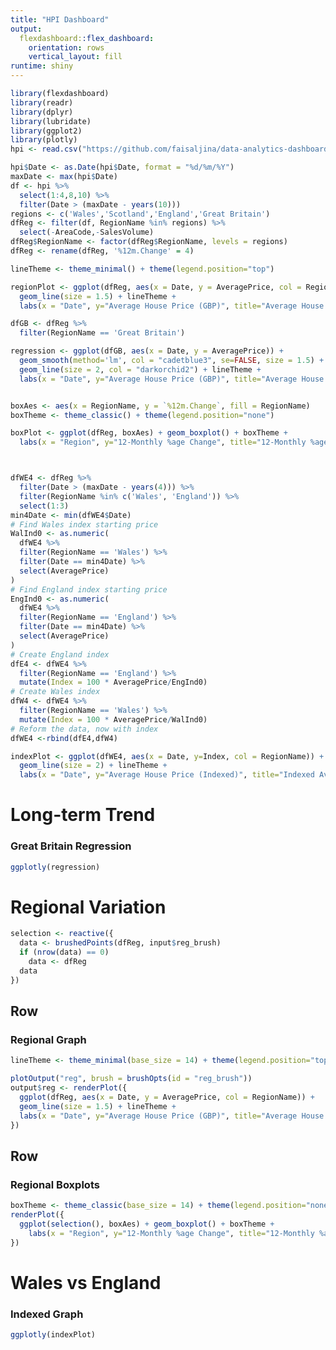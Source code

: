 ```yaml
---
title: "HPI Dashboard"
output: 
  flexdashboard::flex_dashboard:
    orientation: rows
    vertical_layout: fill
runtime: shiny
---
```


```r
library(flexdashboard)
library(readr)
library(dplyr)
library(lubridate)
library(ggplot2)
library(plotly)
hpi <- read.csv("https://github.com/faisaljina/data-analytics-dashboard/raw/main/UK-HPI-full-file-2020-11ed.csv")
```

```r
hpi$Date <- as.Date(hpi$Date, format = "%d/%m/%Y")
maxDate <- max(hpi$Date)
df <- hpi %>%
  select(1:4,8,10) %>%
  filter(Date > (maxDate - years(10)))
regions <- c('Wales','Scotland','England','Great Britain')
dfReg <- filter(df, RegionName %in% regions) %>%
  select(-AreaCode,-SalesVolume)
dfReg$RegionName <- factor(dfReg$RegionName, levels = regions)
dfReg <- rename(dfReg, '%12m.Change' = 4)

lineTheme <- theme_minimal() + theme(legend.position="top")

regionPlot <- ggplot(dfReg, aes(x = Date, y = AveragePrice, col = RegionName)) + 
  geom_line(size = 1.5) + lineTheme +
  labs(x = "Date", y="Average House Price (GBP)", title="Average House Prices Over Time", col = "Region: ")

dfGB <- dfReg %>%
  filter(RegionName == 'Great Britain')

regression <- ggplot(dfGB, aes(x = Date, y = AveragePrice)) +
  geom_smooth(method='lm', col = "cadetblue3", se=FALSE, size = 1.5) +
  geom_line(size = 2, col = "darkorchid2") + lineTheme +
  labs(x = "Date", y="Average House Price (GBP)", title="Average House Price in Great Britain with Trendline")


boxAes <- aes(x = RegionName, y = `%12m.Change`, fill = RegionName)
boxTheme <- theme_classic() + theme(legend.position="none")

boxPlot <- ggplot(dfReg, boxAes) + geom_boxplot() + boxTheme + 
  labs(x = "Region", y="12-Monthly %age Change", title="12-Monthly %age Change in Average House Price")



dfWE4 <- dfReg %>%
  filter(Date > (maxDate - years(4))) %>%
  filter(RegionName %in% c('Wales', 'England')) %>%
  select(1:3)
min4Date <- min(dfWE4$Date)
# Find Wales index starting price
WalInd0 <- as.numeric(
  dfWE4 %>%
  filter(RegionName == 'Wales') %>%
  filter(Date == min4Date) %>%
  select(AveragePrice)
)
# Find England index starting price
EngInd0 <- as.numeric(
  dfWE4 %>%
  filter(RegionName == 'England') %>%
  filter(Date == min4Date) %>%
  select(AveragePrice)
)
# Create England index
dfE4 <- dfWE4 %>%
  filter(RegionName == 'England') %>%
  mutate(Index = 100 * AveragePrice/EngInd0)
# Create Wales index
dfW4 <- dfWE4 %>%
  filter(RegionName == 'Wales') %>%
  mutate(Index = 100 * AveragePrice/WalInd0)
# Reform the data, now with index
dfWE4 <-rbind(dfE4,dfW4)

indexPlot <- ggplot(dfWE4, aes(x = Date, y=Index, col = RegionName)) +
  geom_line(size = 2) + lineTheme +
  labs(x = "Date", y="Average House Price (Indexed)", title="Indexed Average House Prices in England and Wales", col = "Region: ")

```



Long-term Trend
==================

### Great Britain Regression

```r
ggplotly(regression)
```





Regional Variation
==================
```r
selection <- reactive({
  data <- brushedPoints(dfReg, input$reg_brush)
  if (nrow(data) == 0)
    data <- dfReg
  data
})

```


Row
------------------
### Regional Graph
```r
lineTheme <- theme_minimal(base_size = 14) + theme(legend.position="top")

plotOutput("reg", brush = brushOpts(id = "reg_brush"))
output$reg <- renderPlot({
  ggplot(dfReg, aes(x = Date, y = AveragePrice, col = RegionName)) + 
  geom_line(size = 1.5) + lineTheme + 
  labs(x = "Date", y="Average House Price (GBP)", title="Average House Prices Over Time", col = "Region: ")
})
```


Row
------------------
### Regional Boxplots

```r
boxTheme <- theme_classic(base_size = 14) + theme(legend.position="none")
renderPlot({
  ggplot(selection(), boxAes) + geom_boxplot() + boxTheme + 
    labs(x = "Region", y="12-Monthly %age Change", title="12-Monthly %age Change in Average House Price")
})
```



Wales vs England
==================
### Indexed Graph

```r
ggplotly(indexPlot)
```
